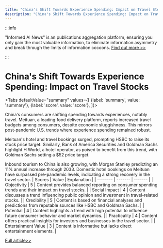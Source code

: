 ```yaml
---
title: "China's Shift Towards Experience Spending: Impact on Travel Stocks"
description: "China's Shift Towards Experience Spending: Impact on Travel Stocks"
---
```



:::info

"Informed AI News" is an publications aggregation platform, ensuring you only gain the most valuable information, to eliminate information asymmetry and break through the limits of information cocoons.  [Find out more >>](/)

:::

# China's Shift Towards Experience Spending: Impact on Travel Stocks


<Tabs
	defaultValue="summary"
	values={[
	{label: 'summary', value: 'summary'},
	{label: 'score', value: 'score'},
]}>
<TabItem value="summary">


China's consumers are shifting spending towards experiences, notably travel. Meituan, a leading food delivery platform, reports increased travel budgets among consumers, despite economic sluggishness. This mirrors post-pandemic U.S. trends where experience spending remained robust.

Meituan's hotel and travel bookings surged, prompting HSBC to raise its stock price target. Similarly, Bank of America Securities and Goldman Sachs highlight H World, a hotel operator, as poised to benefit from this trend, with Goldman Sachs setting a $52 price target.

Inbound tourism to China is also growing, with Morgan Stanley predicting an 11% annual increase through 2033. Domestic hotel bookings on Meituan have surpassed pre-pandemic levels, indicating a strong recovery in the travel sector.
</TabItem>
<TabItem value="score">
	| Scores     | Value   | Explanation |
	| -------- | ------- | ------- |
	| Objectivity  | 5    | Content provides balanced reporting on consumer spending trends and their impact on travel stocks.    |
	| Social Impact | 4     | Content discusses a trend influencing public opinion and investment in travel-related stocks.    |
	| Credibility    | 5    | Content is based on financial analyses and predictions from reputable sources like HSBC and Goldman Sachs.    |
	| Potential    | 4    | Content highlights a trend with high potential to influence future consumer behavior and market dynamics.    |
	| Practicality    | 4    | Content offers practical insights for investors and businesses in the travel sector.    |
	| Entertainment Value    | 3    | Content is informative but lacks direct entertainment elements.    |
</TabItem>
</Tabs>

[Full article>>](https://www.cnbc.com/2024/06/09/chinas-consumers-are-spending-on-experiences-travel-stocks-to-watch.html)
